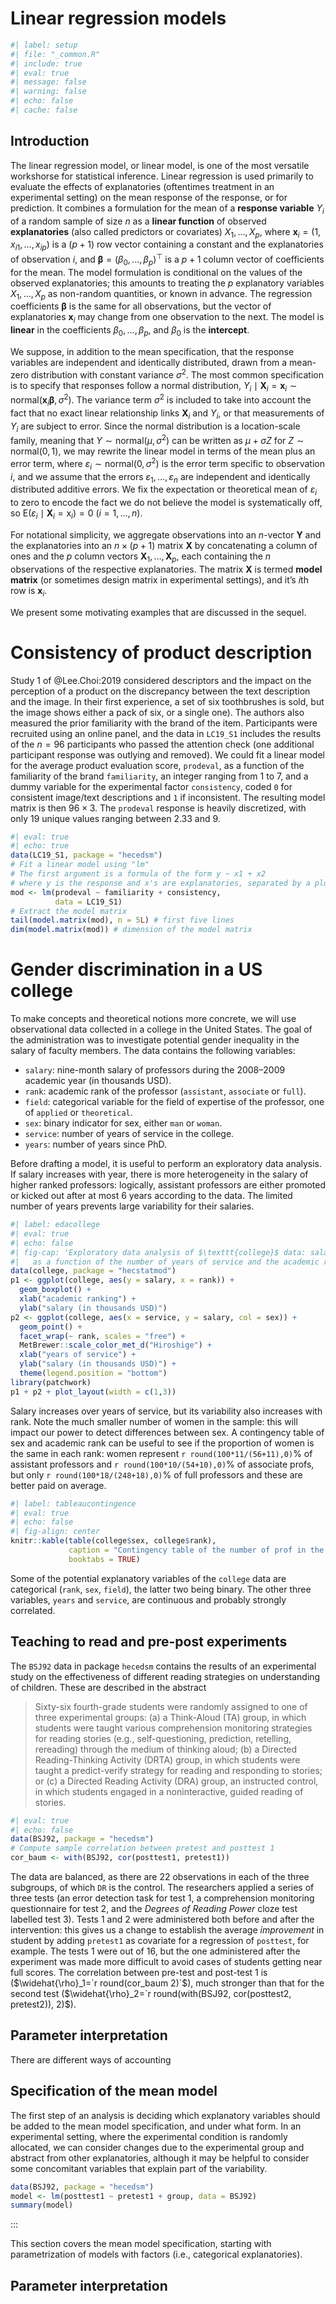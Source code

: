 # Linear regression models {#linmod}

```r
#| label: setup
#| file: "_common.R"
#| include: true
#| eval: true
#| message: false
#| warning: false
#| echo: false
#| cache: false
```

## Introduction

The linear regression model, or linear model, is one of the most versatile workshorse for statistical inference. Linear regression is used primarily to evaluate the effects of explanatories (oftentimes treatment in an experimental setting) on the mean response of the response, or for prediction. It combines a formulation for the mean of a **response variable** $Y_i$ of a random sample of size $n$ as a **linear function** of observed **explanatories** (also called predictors or covariates) $X_1, \ldots, X_p$,
\begin{align}
\underset{\text{conditional mean}}{\mathsf{E}(Y_i \mid \boldsymbol{X}_i=\boldsymbol{x}_i)}=\mu_i=\underset{\text{linear combination of explanatories}}{\beta_0 + \beta_1x_{i1} + \cdots + \beta_p x_{ip}}\equiv \mathbf{x}_i\boldsymbol{\beta}.
\end{align}
where $\mathbf{x}_i = (1, x_{i1}, \ldots, x_{ip})$ is a $(p+1)$ row vector containing a constant and the explanatories of observation $i$, and $\boldsymbol{\beta} = (\beta_0, \ldots, \beta_p)^\top$ is a $p+1$ column vector of coefficients for the mean. The model formulation is conditional on the values of the observed explanatories; this amounts to treating the $p$ explanatory variables $X_1, \ldots, X_p$  as non-random quantities, or known in advance.
The regression coefficients $\boldsymbol{\beta}$ is the same for all observations, but the vector of explanatories $\mathbf{x}_i$ may change from one observation to the next. The model is **linear** in the coefficients $\beta_0, \ldots, \beta_p$, and $\beta_0$ is the **intercept**.




We suppose, in addition to the mean specification, that the response variables are independent and identically distributed, drawn from a mean-zero distribution with constant variance $\sigma^2$. The most common specification is to specify that responses follow a normal distribution, $Y_i \mid \boldsymbol{X}_i=\mathbf{x}_i \sim \mathsf{normal}(\mathbf{x}_i\boldsymbol{\beta}, \sigma^2)$. The variance term $\sigma^2$ is included to take into account the fact that no exact linear relationship links $\boldsymbol{X}_i$ and $Y_i$, or that measurements of $Y_i$ are subject to error. Since the normal distribution is a location-scale family, meaning that $Y \sim \mathsf{normal}(\mu, \sigma^2)$ can be written as $\mu + \sigma Z$ for $Z \sim \mathsf{normal}(0, 1)$, we may rewrite the linear model in terms of the mean plus an error term,
\begin{align*}
\underset{\text{observation}\vphantom{\mu_i}}{Y_i} = \underset{\text{mean } \mu_i}{\vphantom{Y_i}\mathbf{x}_i\boldsymbol{\beta}} + \underset{\text{error term}\vphantom{\mu_i}}{\vphantom{Y_i}\varepsilon_i},
\end{align*}
where $\varepsilon_i \sim \mathsf{normal}(0,\sigma^2)$ is the error term specific to observation $i$, and we assume that the errors $\varepsilon_1, \ldots, \varepsilon_n$ are independent and identically distributed additive errors. We fix the expectation or theoretical mean of $\varepsilon_i$ to zero to encode the fact we do not believe the model is systematically off, so $\mathsf{E}(\varepsilon_i \mid \boldsymbol{X}_i=\mathrm{x}_i)=0$ $(i=1, \ldots, n)$.


For notational simplicity, we aggregate observations into an $n$-vector $\boldsymbol{Y}$ and the explanatories into an $n \times (p+1)$ matrix $\mathbf{X}$ by concatenating a column of ones and the $p$ column vectors $\boldsymbol{X}_1, \ldots, \boldsymbol{X}_p$, each containing the $n$ observations of the respective explanatories. The matrix $\mathbf{X}$ is termed **model matrix** (or sometimes design matrix in experimental settings), and it's $i$th row is $\mathbf{x}_i$.

We present some motivating examples that are discussed in the sequel.

:::{#exm-lee-choi1}

# Consistency of product description

Study 1 of @Lee.Choi:2019  considered descriptors and the impact on the perception of a product on the discrepancy between the text description and the image. In their first experience, a set of six toothbrushes is sold, but the image shows either a pack of six, or a single one). The authors also measured the prior familiarity with the brand of the item. Participants were recruited using an online panel, and the data in `LC19_S1` includes the results of the $n=96$ participants who passed the attention check (one additional participant response was outlying and removed). We could fit a linear model for the average product evaluation score, `prodeval`, as a function of the familiarity of the brand `familiarity`, an integer ranging from 1 to 7, and a dummy variable for the experimental factor `consistency`, coded `0` for consistent image/text descriptions and `1` if inconsistent. The resulting model matrix is then $96 \times 3$. The `prodeval` response is heavily discretized, with only 19 unique values ranging between 2.33 and 9.

```r
#| eval: true
#| echo: true
data(LC19_S1, package = "hecedsm")
# Fit a linear model using "lm"
# The first argument is a formula of the form y ~ x1 + x2
# where y is the response and x's are explanatories, separated by a plus (+) sign
mod <- lm(prodeval ~ familiarity + consistency,
          data = LC19_S1)
# Extract the model matrix
tail(model.matrix(mod), n = 5L) # first five lines
dim(model.matrix(mod)) # dimension of the model matrix
```

:::


:::{#exm-college-salary-discrimination}

# Gender discrimination in a US college

To make concepts and theoretical notions more concrete, we will use observational data collected in a college in the United States. The goal of the administration was to investigate potential gender inequality in the salary of faculty members. The data contains the following variables:

-   `salary`: nine-month salary of professors during the 2008--2009 academic year (in thousands USD).
-   `rank`: academic rank of the professor (`assistant`, `associate` or `full`).
-   `field`: categorical variable for the field of expertise of the professor, one of `applied` or `theoretical`.
-   `sex`: binary indicator for sex, either `man` or `woman`.
-   `service`: number of years of service in the college.
-   `years`: number of years since PhD.

Before drafting a model, it is useful to perform an exploratory data analysis. If salary increases with year, there is more heterogeneity in the salary of higher ranked professors: logically, assistant professors are either promoted or kicked out after at most 6 years according to the data. The limited number of years prevents large variability for their salaries.

```r
#| label: edacollege
#| eval: true
#| echo: false
#| fig-cap: 'Exploratory data analysis of $\texttt{college}$ data: salaries of professors
#|   as a function of the number of years of service and the academic ranking'
data(college, package = "hecstatmod")
p1 <- ggplot(college, aes(y = salary, x = rank)) +
  geom_boxplot() +
  xlab("academic ranking") +
  ylab("salary (in thousands USD)")
p2 <- ggplot(college, aes(x = service, y = salary, col = sex)) +
  geom_point() +
  facet_wrap(~ rank, scales = "free") +
  MetBrewer::scale_color_met_d("Hiroshige") +
  xlab("years of service") +
  ylab("salary (in thousands USD)") +
  theme(legend.position = "bottom")
library(patchwork)
p1 + p2 + plot_layout(width = c(1,3))
```

Salary increases over years of service, but its variability also increases with rank. Note the much smaller number of women in the sample: this will impact our power to detect differences between sex. A contingency table of sex and academic rank can be useful to see if the proportion of women is the same in each rank: women represent `r round(100*11/(56+11),0)`\% of assistant professors and `r round(100*10/(54+10),0)`\% of associate profs, but only `r round(100*18/(248+18),0)`\% of full professors and these are better paid on average.

```r
#| label: tableaucontingence
#| eval: true
#| echo: false
#| fig-align: center
knitr::kable(table(college$sex, college$rank),
             caption = "Contingency table of the number of prof in the college by sex and academic rank.",
             booktabs = TRUE)
```

Some of the potential explanatory variables of the `college` data are categorical (`rank`, `sex`, `field`), the latter two being binary. The other three variables, `years` and `service`, are continuous and probably strongly correlated.


:::



:::{#exm-teaching-baumann}

## Teaching to read and pre-post experiments

The `BSJ92` data in package `hecedsm` contains the results of an experimental study on the effectiveness of different reading strategies on understanding of children. These are described in the abstract

> Sixty-six fourth-grade students were randomly assigned to one of three experimental groups: (a) a Think-Aloud (TA) group, in which students were taught various comprehension monitoring strategies for reading stories (e.g., self-questioning, prediction, retelling, rereading) through the medium of thinking aloud; (b) a Directed Reading-Thinking Activity (DRTA) group, in which students were taught a predict-verify strategy for reading and responding to stories; or (c) a Directed Reading Activity (DRA) group, an instructed control, in which students engaged in a noninteractive, guided reading of stories.

```r
#| eval: true
#| echo: false
data(BSJ92, package = "hecedsm")
# Compute sample correlation between pretest and posttest 1
cor_baum <- with(BSJ92, cor(posttest1, pretest1))
```

The data are balanced, as there are 22 observations in each of the three subgroups, of which `DR` is the control. The researchers applied a series of three tests (an error detection task for test 1, a comprehension monitoring questionnaire for test 2, and the *Degrees of Reading Power* cloze test labelled test 3). Tests 1 and 2 were administered both before and after the intervention: this gives us a change to establish the average *improvement* in student by adding `pretest1` as covariate for a regression of `posttest`, for example. The tests 1 were out of 16, but the one administered after the experiment was made more difficult to avoid cases of students getting near full scores. The correlation between pre-test and post-test 1 is ($\widehat{\rho}_1=`r round(cor_baum 2)`$), much stronger than that for the second test ($\widehat{\rho}_2=`r round(with(BSJ92, cor(posttest2, pretest2)), 2)$).


:::

## Parameter interpretation

There are different ways of accounting

## Specification of the mean model




The first step of an analysis is deciding which explanatory variables should be added to the mean model specification, and under what form. In an experimental setting, where the experimental condition is randomly allocated, we can consider changes due to the experimental group and abstract from other explanatories, although it may be helpful to consider some concomitant variables that explain part of the variability.


```r
data(BSJ92, package = "hecedsm")
model <- lm(posttest1 ~ pretest1 + group, data = BSJ92)
summary(model)
```

:::


This section covers the mean model specification, starting with parametrization of models with factors (i.e., categorical explanatories).


## Parameter interpretation

<!--

Linear models are workshorse: need not have correct specification for this to be helpful

OLS and MLE of the mean parameter coefficients
OLS does not require the assumption of normality (only constant variance, independence and mean-zero errors).

Some adaptation of known results from likelihood, specialized to the case of normal data - t vs normal, F vs chi-square


The flexibility of explanatories
The linearity is in the betas

Building models: dummies, categorical variables, continuous covariates
Parameter interpretation
Marginal effects as derivatives
Reparametrization and invariance


Estimation and links with likelihood (observed information, expected information)


Interpretation as simple linear regression from FWL theorem
OLS as BLUE


Testing


Normal model and tacit assumptions
-->
